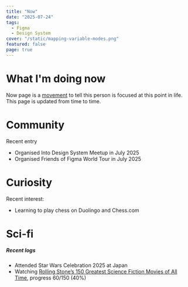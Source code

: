 ```yaml
---
title: "Now"
date: "2025-07-24"
tags: 
  - Figma
  - Design System
cover: "/static/mapping-variable-modes.png"
featured: false
page: true
---
```


# What I'm doing now 

Now page is a [movement](https://nownownow.com/about) to tell this person is focused at this point in life. This page is updated from time to time. 

# Community

Recent entry
- Organised Into Design System Meetup in July 2025
- Organised Friends of Figma World Tour in July 2025

# Curiosity 
Recent interest:
- Learning to play chess on Duolingo and Chess.com



# Sci-fi

##### Recent logs
- Attended Star Wars Celebration 2025 at Japan
- Watching [Rolling Stone’s 150 Greatest Science Fiction Movies of All Time](https://letterboxd.com/mitchell/list/rolling-stones-150-greatest-science-fiction/), progress 60/150 (40%)
